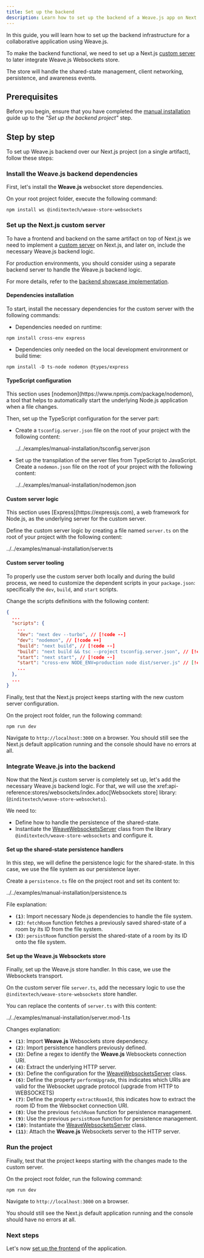 ```yaml
---
title: Set up the backend
description: Learn how to set up the backend of a Weave.js app on Next.js
---
```


In this guide, you will learn how to set up the backend infrastructure for a collaborative application using Weave.js. 

To make the backend functional, we need to set up a Next.js
[custom server](https://nextjs.org/docs/14/pages/building-your-application/configuring/custom-server)
to later integrate Weave.js Websockets store. 

The store will handle the shared-state management, client networking, persistence, and awareness events.

## Prerequisites

Before you begin, ensure that you have completed the [manual installation](/docs/main/manual-installation) guide up to the *"Set up the backend project"* step.

## Step by step

To set up Weave.js backend over our Next.js project (on a single artifact), follow these steps:

<div className="fd-steps">

<div className="[&_h3]:fd-step">
 
### Install the Weave.js backend dependencies

First, let's install the **Weave.js** websocket store dependencies. 

On your root project folder, execute the following command:

```shell
npm install ws @inditextech/weave-store-websockets
```

</div>

<div className="[&_h3]:fd-step">
 
### Set up the Next.js custom server

To have a frontend and backend on the same artifact on top of Next.js we need to implement 
a [custom server](https://nextjs.org/docs/14/pages/building-your-application/configuring/custom-server)
on Next.js, and later on, include the necessary Weave.js backend logic.

<Callout title="Not recommended for production" type="warn">
  For production environments, you should consider using a separate backend server to handle the Weave.js backend logic.

For more details, refer to the [backend showcase implementation](https://github.com/InditexTech/weavejs-backend).
</Callout>

#### Dependencies installation

To start, install the necessary dependencies for the custom server with the following commands:

- Dependencies needed on runtime:

```shell
npm install cross-env express
```

- Dependencies only needed on the local development environment or build time:

```shell
npm install -D ts-node nodemon @types/express
```

#### TypeScript configuration

<Callout title="Nodemon" type="note">
This section uses [nodemon](https://www.npmjs.com/package/nodemon), a tool that helps to automatically start the underlying Node.js application when a file changes.
</Callout>

Then, set up the TypeScript configuration for the server part:

- Create a `tsconfig.server.json` file on the root of your project with the following content:

  <include lang="json" meta='title="tsconfig.server.json"'>
    ../../examples/manual-installation/tsconfig.server.json
  </include>

- Set up the transpilation of the server files from TypeScript to JavaScript. Create a `nodemon.json` file on the root of your project with the following content:

  <include lang="json" meta='title="nodemon.json"'>
    ../../examples/manual-installation/nodemon.json
  </include>

#### Custom server logic

<Callout title="Express" type="note">
  This section uses [Express](https://expressjs.com), a web framework for Node.js, as the underlying server for the custom server.
</Callout>

Define the custom server logic by creating a file named `server.ts` on the root of your project with the following content:

<include lang="ts" meta='title="server.ts"'>
  ../../examples/manual-installation/server.ts
</include>

#### Custom server tooling

To properly use the custom server both locally and during the build process, we need to customize the dependent scripts in your `package.json`: specifically the `dev`, `build`, and `start` scripts.

Change the scripts definitions with the following content:

```json
{
  ...
  "scripts": {
    ...
    "dev": "next dev --turbo", // [!code --]
    "dev": "nodemon", // [!code ++]
    "build": "next build", // [!code --]
    "build": "next build && tsc --project tsconfig.server.json", // [!code ++]
    "start": "next start", // [!code --]
    "start": "cross-env NODE_ENV=production node dist/server.js" // [!code ++]
    ...
  },
  ...
}
```

Finally, test that the Next.js project keeps starting with the new custom server configuration. 

On the project root folder, run the following command:

```shell
npm run dev
```

Navigate to `http://localhost:3000` on a browser.
You should still see the Next.js default application running and the console should have no errors at all.

</div>

<div className="[&_h3]:fd-step">
 
### Integrate Weave.js into the backend

Now that the Next.js custom server is completely set up, let's add the necessary Weave.js backend logic. For that, we will use the xref:api-reference:stores/websockets/index.adoc[Websockets store] library: (`@inditextech/weave-store-websockets`). 

We need to:

- Define how to handle the persistence of the shared-state.
- Instantiate the [WeaveWebsocketsServer](/docs/store-websockets/api-reference/server/weave-websockets-server) class from the library `@inditextech/weave-store-websockets` and configure it.

#### Set up the shared-state persistence handlers

In this step, we will define the persistence logic for the shared-state.
In this case, we use the file system as our persistence layer.

Create a `persistence.ts` file on the project root and set its content to:

<include lang="ts" meta='title="persistence.ts"'>
  ../../examples/manual-installation/persistence.ts
</include>

File explanation:

- **`(1)`**: Import necessary Node.js dependencies to handle the file system.
- **`(2)`**: `fetchRoom` function fetches a previously saved shared-state of a room by its ID from the file system.
- **`(3)`**: `persistRoom` function persist the shared-state of a room by its ID onto the file system.

#### Set up the Weave.js Websockets store

Finally, set up the Weave.js store handler.
In this case, we use the Websockets transport.

On the custom server file `server.ts`, add the necessary logic to use the `@inditextech/weave-store-websockets` store handler. 

You can replace the contents of `server.ts` with this content:

<include lang="ts" meta='title="server.ts"'>
  ../../examples/manual-installation/server.mod-1.ts
</include>

Changes explanation:

- **`(1)`**: Import **Weave.js** Websockets store dependency.
- **`(2)`**: Import persistence handlers previously defined.
- **`(3)`**: Define a regex to identify the **Weave.js** Websockets connection URI.
- **`(4)`**: Extract the underlying HTTP server.
- **`(5)`**: Define the configuration for the [WeaveWebsocketsServer](/docs/store-websockets/api-reference/server/weave-websockets-server) class.
- **`(6)`**: Define the property `performUpgrade`, this indicates which URIs are valid for the Websocket upgrade protocol
  (upgrade from HTTP to WEBSOCKETS)
- **`(7)`**: Define the property `extractRoomId`, this indicates how to extract the room ID from the Websocket connection URI.
- **`(8)`**: Use the previous `fetchRoom` function for persistence management.
- **`(9)`**: Use the previous `persistRoom` function for persistence management.
- **`(10)`**: Instantiate the [WeaveWebsocketsServer](/docs/store-websockets/api-reference/server/weave-websockets-server) class.
- **`(11)`**: Attach the **Weave.js** Websockets server to the HTTP server.

</div>

<div className="[&_h3]:fd-step">

### Run the project

Finally, test that the project keeps starting with the changes made to the custom server.

On the project root folder, run the following command:

```shell
npm run dev
```

Navigate to `http://localhost:3000` on a browser.

You should still see the Next.js default application running and the console should have no errors at all.
</div>

</div>

### Next steps

Let's now [set up the frontend](/docs/main/manual-installation/frontend) of the application.
